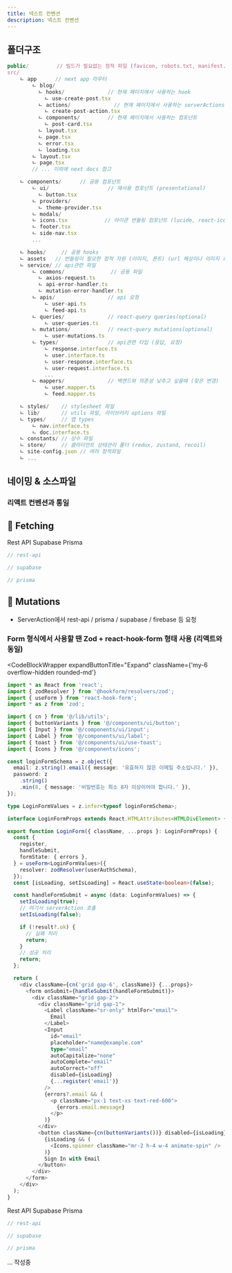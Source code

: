 ```yaml
---
title: 넥스트 컨벤션
description: 넥스트 컨벤션
---
```


## 폴더구조

```ts
public/         // 빌드가 필요없는 정적 파일 (favicon, robots.txt, manifest.json)
src/
    ㄴ app      // next app 라우터
        ㄴ blog/
          ㄴ hooks/              // 현재 페이지에서 사용하는 hook
            ㄴ use-create-post.tsx
          ㄴ actions/              // 현재 페이지에서 사용하는 serverActions
            ㄴ create-post-action.tsx
          ㄴ components/         // 현재 페이지에서 사용하는 컴포넌트
            ㄴ post-card.tsx
          ㄴ layout.tsx
          ㄴ page.tsx
          ㄴ error.tsx
          ㄴ loading.tsx
        ㄴ layout.tsx
        ㄴ page.tsx
        // ... 이외에 next docs 참고

    ㄴ components/      // 공용 컴포넌트
        ㄴ ui/                   // 재사용 컴포넌트 (presentational)
          ㄴ button.tsx
        ㄴ providers/
          ㄴ theme-provider.tsx
        ㄴ modals/
        ㄴ icons.tsx            // 아이콘 번들링 컴포넌트 (lucide, react-icons의 import를 줄이기)
        ㄴ footer.tsx
        ㄴ side-nav.tsx
        ...

    ㄴ hooks/     // 공용 hooks
    ㄴ assets   // 번들링이 필요한 정적 자원 (이미지, 폰트) (url 해싱이나 이미지 최적화 가능)
    ㄴ service/ // api관련 파일
        ㄴ commons/               // 공용 파일
          ㄴ axios-request.ts
          ㄴ api-error-handler.ts
          ㄴ mutation-error-handler.ts
        ㄴ apis/                 // api 요청
            ㄴ user-api.ts
            ㄴ feed-api.ts
        ㄴ queries/              // react-query queries(optional)
            ㄴ user-queries.ts
        ㄴ mutations/            // react-query mutations(optional)
            ㄴ user-mutations.ts
        ㄴ types/                // api관련 타입 (응답, 요청)
            ㄴ response.interface.ts
            ㄴ user.interface.ts
            ㄴ user-response.interface.ts
            ㄴ user-request.interface.ts
            ...
        ㄴ mappers/              // 백엔드와 의존성 낮추고 싶을때 (잦은 변경)
            ㄴ user.mapper.ts
            ㄴ feed.mapper.ts

    ㄴ styles/    // stylesheet 파일
    ㄴ lib/       // utils 파일, 라이브러리 options 파일
    ㄴ types/     // 앱 types
        ㄴ nav.interface.ts
        ㄴ doc.interface.ts
    ㄴ constants/ // 상수 파일
    ㄴ store/     // 클라이언트 상태관리 폴더 (redux, zustand, recoil)
    ㄴ site-config.json // 여러 정적파일
    ㄴ ...
```

## 네이밍 & 소스파일

### 리액트 컨벤션과 통일

## 🚌 Fetching

<Tabs defaultValue="rest-api">

<TabsList>
  <TabsTrigger value="rest-api">Rest API</TabsTrigger>
  <TabsTrigger value="supabase">Supabase</TabsTrigger>
  <TabsTrigger value="prisma">Prisma</TabsTrigger>
</TabsList>

<TabsContent value="rest-api">

```ts
// rest-api
```

</TabsContent>

<TabsContent value="supabase">

```ts
// supabase
```

</TabsContent>

<TabsContent value="prisma">

```ts
// prisma
```

</TabsContent>

</Tabs>

## 🚌 Mutations

- ServerAction에서 rest-api / prisma / supabase / firebase 등 요청

### Form 형식에서 사용할 땐 Zod + react-hook-form 형태 사용 (리액트와 동일)

<CodeBlockWrapper
  expandButtonTitle="Expand"
  className={'my-6 overflow-hidden rounded-md'}
>

```ts
import * as React from 'react';
import { zodResolver } from '@hookform/resolvers/zod';
import { useForm } from 'react-hook-form';
import * as z from 'zod';

import { cn } from '@/lib/utils';
import { buttonVariants } from '@/components/ui/button';
import { Input } from '@/components/ui/input';
import { Label } from '@/components/ui/label';
import { toast } from '@/components/ui/use-toast';
import { Icons } from '@/components/icons';

const loginFormSchema = z.object({
  email: z.string().email({ message: '유효하지 않은 이메일 주소입니다.' }),
  password: z
    .string()
    .min(8, { message: '비밀번호는 최소 8자 이상이어야 합니다.' }),
});

type LoginFormValues = z.infer<typeof loginFormSchema>;

interface LoginFormProps extends React.HTMLAttributes<HTMLDivElement> {}

export function LoginForm({ className, ...props }: LoginFormProps) {
  const {
    register,
    handleSubmit,
    formState: { errors },
  } = useForm<LoginFormValues>({
    resolver: zodResolver(userAuthSchema),
  });
  const [isLoading, setIsLoading] = React.useState<boolean>(false);

  const handleFormSubmit = async (data: LoginFormValues) => {
    setIsLoading(true);
    // 여기서 serverAction 호출
    setIsLoading(false);

    if (!result?.ok) {
      // 실패 처리
      return;
    }
    // 성공 처리
    return;
  };

  return (
    <div className={cn('grid gap-6', className)} {...props}>
      <form onSubmit={handleSubmit(handleFormSubmit)}>
        <div className="grid gap-2">
          <div className="grid gap-1">
            <Label className="sr-only" htmlFor="email">
              Email
            </Label>
            <Input
              id="email"
              placeholder="name@example.com"
              type="email"
              autoCapitalize="none"
              autoComplete="email"
              autoCorrect="off"
              disabled={isLoading}
              {...register('email')}
            />
            {errors?.email && (
              <p className="px-1 text-xs text-red-600">
                {errors.email.message}
              </p>
            )}
          </div>
          <button className={cn(buttonVariants())} disabled={isLoading}>
            {isLoading && (
              <Icons.spinner className="mr-2 h-4 w-4 animate-spin" />
            )}
            Sign In with Email
          </button>
        </div>
      </form>
    </div>
  );
}
```

</CodeBlockWrapper>

<Tabs defaultValue="rest-api">

<TabsList>
  <TabsTrigger value="rest-api">Rest API</TabsTrigger>
  <TabsTrigger value="supabase">Supabase</TabsTrigger>
  <TabsTrigger value="prisma">Prisma</TabsTrigger>
</TabsList>

<TabsContent value="rest-api">

```ts
// rest-api
```

</TabsContent>

<TabsContent value="supabase">

```ts
// supabase
```

</TabsContent>

<TabsContent value="prisma">

```ts
// prisma
```

</TabsContent>

</Tabs>

... 작성중
